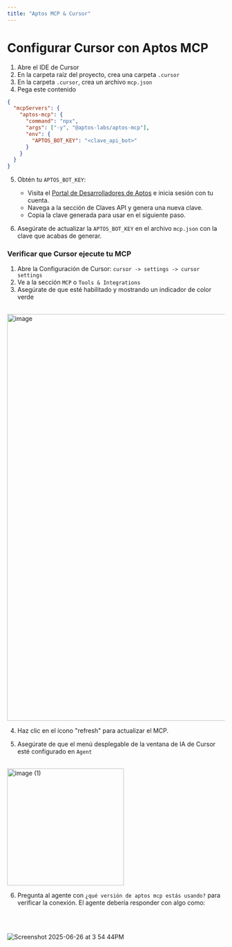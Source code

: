 ```yaml
---
title: "Aptos MCP & Cursor"
---
```


# Configurar Cursor con Aptos MCP

1. Abre el IDE de Cursor
2. En la carpeta raíz del proyecto, crea una carpeta `.cursor`
3. En la carpeta `.cursor`, crea un archivo `mcp.json`
4. Pega este contenido

```json
{
  "mcpServers": {
    "aptos-mcp": {
      "command": "npx",
      "args": ["-y", "@aptos-labs/aptos-mcp"],
      "env": {
        "APTOS_BOT_KEY": "<clave_api_bot>"
      }
    }
  }
}
```

5. Obtén tu `APTOS_BOT_KEY`:
   - Visita el [Portal de Desarrolladores de Aptos](https://aptos.dev) e inicia sesión con tu cuenta.
   - Navega a la sección de Claves API y genera una nueva clave.
   - Copia la clave generada para usar en el siguiente paso.

6. Asegúrate de actualizar la `APTOS_BOT_KEY` en el archivo `mcp.json` con la clave que acabas de generar.

### Verificar que Cursor ejecute tu MCP

1. Abre la Configuración de Cursor: `cursor -> settings -> cursor settings`
2. Ve a la sección `MCP` o `Tools & Integrations`
3. Asegúrate de que esté habilitado y mostrando un indicador de color verde

<br />

<img width="939" alt="image" src="https://github.com/user-attachments/assets/568600be-2a00-4381-876d-619e5771f602" />

4. Haz clic en el ícono "refresh" para actualizar el MCP.

5. Asegúrate de que el menú desplegable de la ventana de IA de Cursor esté configurado en `Agent`

<br />

<img width="270" alt="image (1)" src="https://github.com/user-attachments/assets/957ab3eb-72ef-46ee-b129-f43ecb327158" />

6. Pregunta al agente con `¿qué versión de aptos mcp estás usando?` para verificar la conexión. El agente debería responder con algo como:

<br />

<br />

![Screenshot 2025-06-26 at 3 54 44PM](https://github.com/user-attachments/assets/4ead13c6-1697-40e1-b4e7-0fbf7dd5f281)
